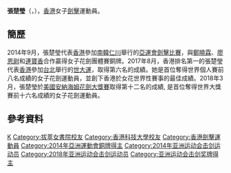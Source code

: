 {{noteTA|G1=Sports}}
{{Infobox sportsperson
| headercolor    = #778899
| name           = 張楚瑩
| image          = 
| imagesize      =
| caption        =
| birthname      =
| fullname       = Cheung Kimberley Vanessa
| nickname       =
| nationality    = 
| residence      =
| birth_date      = {{birth_date_and_age|1994|1|27}}<ref name="仁川亞運">{{cite web|title=Profile - Cheung Kimberley Vanessa|url=https://www.incheon2014ag.org/Sports/Biographies/Athletes_Profile/?ParticCode=5117975&lang=en|publisher=2014年仁川亞運會官方網站}}{{dead link|date=2018年2月 |bot=InternetArchiveBot |fix-attempted=yes }}{{en}}</ref>
| birth_place     = {{BHKG}}
| height         = 
| weight         = 
| website        = 
| country        = {{HKG}}
| sport          = 女子[[擊劍|擊劍]] - [[花劍|花劍]]
| collegeteam    =
| club           =
| team           =
| turnedpro      =
| coach          = 
| retired        =
| coaching       =
| worlds         =
| regionals      =
| nationals      =
| olympics       =
| paralympics    =
| highestranking =
| pb             =
| medaltemplates = 
{{MedalSport | 女子[[劍擊|劍擊]]}}
{{MedalCountry|{{HKG}}}}
{{MedalCompetition | [[亞洲運動會|亞洲運動會]]}}
{{MedalBronze | [[2014年亞洲運動會|2014年 仁川]] | [[2014年亞洲運動會擊劍比賽|花劍團體]]}}
{{MedalCompetition|[[亞洲擊劍錦標賽|亞洲擊劍錦標賽]]}}
{{MedalBronze|2013年 上海|花劍團體}}
{{MedalBronze|2014年 水原|花劍團體}}
{{MedalBronze|2015年 新加坡|花劍團體}}
{{MedalBronze|2016年 無錫|花劍團體}}
{{MedalBronze|2017年 香港|花劍團體}}
{{MedalBronze|2018年 曼谷|花劍團體}}
{{MedalBronze|2019年 千葉|花劍團體}}
{{MedalCompetition|[[東亞運動會|東亞運動會]]}}
{{MedalBronze|[[2013年東亞運動會|2013年 天津]]|花劍團體}}
| show-medals    = yes
}}
'''張楚瑩'''（{{lang|en|'''Cheung Kimberley Vanessa'''}}，{{bd|1994年|1月27日|catIdx=C張}}），[[香港|香港]]女子[[劍擊|劍擊]]運動員。

==簡歷==
2014年9月，張楚瑩代表[[2014年亞洲運動會中國香港代表團|香港]]參加[[南韓|南韓]][[仁川|仁川]]舉行的[[2014年亞洲運動會|亞運會]][[2014年亞洲運動會擊劍比賽|劍擊比賽]]，與[[鄭曉霖|鄭曉霖]]、[[廖恩尉|廖恩尉]]和[[連寶香|連寶香]]合作贏得女子花劍團體賽銅牌。2017年8月，香港排名第一的張楚瑩代表[[2017年世界大學生運動會中國香港代表團|香港]]參加[[台北|台北]]舉行的[[2017年世界大學生運動會|世大運]]，取得第六名的成績。她是首位奪得世界個人賽前八名成績的女子花劍運動員，並創下香港於女花世界性賽事的最佳成績。2018年3月，張楚瑩於[[美國安納海姆花劍大獎賽|美國安納海姆花劍大獎賽]]取得第十二名的成績, 是首位奪得世界大獎賽前十六名成績的女子花劍運動員。

==參考資料==
{{Reflist}}

{{DEFAULTSORT:Cheung Kimberley Vanessa}}
[[Category:張姓|K]]
[[Category:拔萃女書院校友|Category:拔萃女書院校友]]
[[Category:香港科技大學校友|Category:香港科技大學校友]]
[[Category:香港劍擊運動員|Category:香港劍擊運動員]]
[[Category:2014年亞洲運動會銅牌得主|Category:2014年亞洲運動會銅牌得主]]
[[Category:2014年亚洲运动会击剑运动员|Category:2014年亚洲运动会击剑运动员]]
[[Category:2018年亚洲运动会击剑运动员|Category:2018年亚洲运动会击剑运动员]]
[[Category:亚洲运动会击剑奖牌得主|Category:亚洲运动会击剑奖牌得主]]